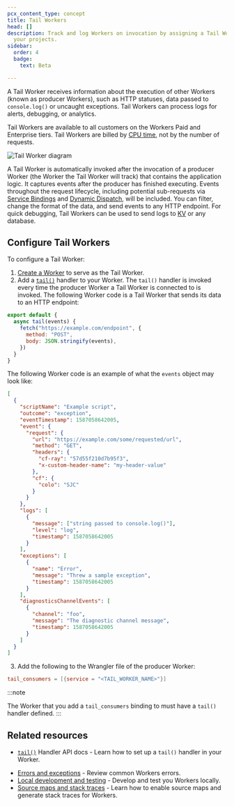```yaml
---
pcx_content_type: concept
title: Tail Workers
head: []
description: Track and log Workers on invocation by assigning a Tail Worker to
  your projects.
sidebar:
  order: 4
  badge:
    text: Beta

---
```



A Tail Worker receives information about the execution of other Workers (known as producer Workers), such as HTTP statuses, data passed to `console.log()` or uncaught exceptions. Tail Workers can process logs for alerts, debugging, or analytics.

Tail Workers are available to all customers on the Workers Paid and Enterprise tiers. Tail Workers are billed by [CPU time](/workers/platform/pricing/#workers), not by the number of requests.

![Tail Worker diagram](~/assets/images/workers/platform/tail-workers.png)

A Tail Worker is automatically invoked after the invocation of a producer Worker (the Worker the Tail Worker will track) that contains the application logic. It captures events after the producer has finished executing. Events throughout the request lifecycle, including potential sub-requests via [Service Bindings](/workers/runtime-apis/bindings/service-bindings/) and [Dynamic Dispatch](/cloudflare-for-platforms/workers-for-platforms/get-started/configuration/), will be included. You can filter, change the format of the data, and send events to any HTTP endpoint. For quick debugging, Tail Workers can be used to send logs to [KV](/kv/api/) or any database.

## Configure Tail Workers

To configure a Tail Worker:

1. [Create a Worker](/workers/get-started/guide) to serve as the Tail Worker.
2. Add a [`tail()`](/workers/runtime-apis/handlers/tail/) handler to your Worker. The `tail()` handler is invoked every time the producer Worker a Tail Worker is connected to is invoked. The following Worker code is a Tail Worker that sends its data to an HTTP endpoint:

```js
export default {
  async tail(events) {
    fetch("https://example.com/endpoint", {
      method: "POST",
      body: JSON.stringify(events),
    })
  }
}
```

The following Worker code is an example of what the `events` object may look like:

```json
[
  {
    "scriptName": "Example script",
    "outcome": "exception",
    "eventTimestamp": 1587058642005,
    "event": {
      "request": {
        "url": "https://example.com/some/requested/url",
        "method": "GET",
        "headers": {
          "cf-ray": "57d55f210d7b95f3",
          "x-custom-header-name": "my-header-value"
        },
        "cf": {
          "colo": "SJC"
        }
      }
    },
    "logs": [
      {
        "message": ["string passed to console.log()"],
        "level": "log",
        "timestamp": 1587058642005
      }
    ],
    "exceptions": [
      {
        "name": "Error",
        "message": "Threw a sample exception",
        "timestamp": 1587058642005
      }
    ],
    "diagnosticsChannelEvents": [
      {
        "channel": "foo",
        "message": "The diagnostic channel message",
        "timestamp": 1587058642005
      }
    ]
  }
]
```

3. Add the following to the Wrangler file of the producer Worker:

<WranglerConfig>

```toml
tail_consumers = [{service = "<TAIL_WORKER_NAME>"}]
```

</WranglerConfig>

:::note

The Worker that you add a `tail_consumers` binding to must have a `tail()` handler defined.
:::

## Related resources

* [`tail()`](/workers/runtime-apis/handlers/tail/) Handler API docs - Learn how to set up a `tail()` handler in your Worker.

- [Errors and exceptions](/workers/observability/errors/) - Review common Workers errors.
- [Local development and testing](/workers/testing/local-development/) - Develop and test you Workers locally.
- [Source maps and stack traces](/workers/observability/source-maps) - Learn how to enable source maps and generate stack traces for Workers.
